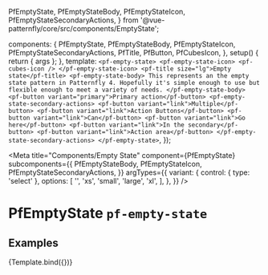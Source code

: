 
  PfEmptyState,
  PfEmptyStateBody,
  PfEmptyStateIcon,
  PfEmptyStateSecondaryActions,
} from '@vue-patternfly/core/src/components/EmptyState';

  components: {
    PfEmptyState,
    PfEmptyStateBody,
    PfEmptyStateIcon,
    PfEmptyStateSecondaryActions,
    PfTitle,
    PfButton,
    PfCubesIcon,
  },
  setup() {
    return { args };
  },
  template: `
    <pf-empty-state>
      <pf-empty-state-icon>
        <pf-cubes-icon />
      </pf-empty-state-icon>
      <pf-title size="lg">Empty state</pf-title>
      <pf-empty-state-body>
        This represents an the empty state pattern in Patternfly 4. Hopefully it's simple enough to use but flexible enough to meet a variety of needs.
      </pf-empty-state-body>
      <pf-button variant="primary">Primary action</pf-button>
      <pf-empty-state-secondary-actions>
        <pf-button variant="link">Multiple</pf-button>
        <pf-button variant="link">Action Buttons</pf-button>
        <pf-button variant="link">Can</pf-button>
        <pf-button variant="link">Go here</pf-button>
        <pf-button variant="link">In the secondary</pf-button>
        <pf-button variant="link">Action area</pf-button>
      </pf-empty-state-secondary-actions>
    </pf-empty-state>
  `,
});


<Meta title="Components/Empty State" component={PfEmptyState} subcomponents={{
    PfEmptyStateBody,
    PfEmptyStateIcon,
    PfEmptyStateSecondaryActions,
  }} argTypes={{
    variant: {
      control: { type: 'select' },
      options: [
        '',
        'xs',
        'small',
        'large',
        'xl',
      ],
    },
  }} />

# PfEmptyState `pf-empty-state`

## Examples

<Canvas>
  <Story name="Empty State">
    {Template.bind({})}
  </Story>
</Canvas>

<ArgsTable story="Empty State" />
